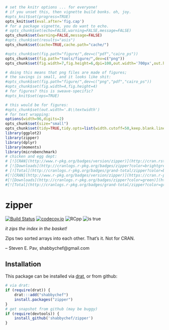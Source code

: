 ```r
# set the knitr options ... for everyone!
# if you unset this, then vignette build bonks. oh, joy.
#opts_knit$set(progress=TRUE)
opts_knit$set(eval.after='fig.cap')
# for a package vignette, you do want to echo.
# opts_chunk$set(echo=FALSE,warning=FALSE,message=FALSE)
opts_chunk$set(warning=FALSE,message=FALSE)
#opts_chunk$set(results="asis")
opts_chunk$set(cache=TRUE,cache.path="cache/")

#opts_chunk$set(fig.path="figure/",dev=c("pdf","cairo_ps"))
opts_chunk$set(fig.path="tools/figure/",dev=c("png"))
opts_chunk$set(fig.width=7,fig.height=6,dpi=100,out.width='700px',out.height='600px')

# doing this means that png files are made of figures;
# the savings is small, and it looks like shit:
#opts_chunk$set(fig.path="figure/",dev=c("png","pdf","cairo_ps"))
#opts_chunk$set(fig.width=4,fig.height=4)
# for figures? this is sweave-specific?
#opts_knit$set(eps=TRUE)

# this would be for figures:
#opts_chunk$set(out.width='.8\\textwidth')
# for text wrapping:
options(width=96,digits=2)
opts_chunk$set(size="small")
opts_chunk$set(tidy=TRUE,tidy.opts=list(width.cutoff=50,keep.blank.line=TRUE))
library(ggplot2)
library(zipper)
library(dplyr)
library(moments)
library(microbenchmark)
# chicken and egg dept:
# [![CRAN](http://www.r-pkg.org/badges/version/zipper)](http://cran.rstudio.com/package=zipper) 
# [![Downloads](http://cranlogs.r-pkg.org/badges/zipper?color=brightgreen)](http://www.r-pkg.org/pkg/zipper)
# [![Total](http://cranlogs.r-pkg.org/badges/grand-total/zipper?color=brightgreen)](http://www.r-pkg.org/pkg/zipper)
#[![CRAN](http://www.r-pkg.org/badges/version/zipper)](https://cran.r-project.org/package=zipper)
#[![Downloads](http://cranlogs.r-pkg.org/badges/zipper?color=green)](http://www.r-pkg.org/pkg/zipper)
#[![Total](http://cranlogs.r-pkg.org/badges/grand-total/zipper?color=green)](http://www.r-pkg.org/pkg/zipper)
```

# zipper

[![Build Status](https://travis-ci.org/shabbychef/zipper.png)](https://travis-ci.org/shabbychef/zipper)
[![codecov.io](http://codecov.io/github/shabbychef/zipper/coverage.svg?branch=master)](http://codecov.io/github/shabbychef/zipper?branch=master)
![RCpp](https://img.shields.io/badge/RCpp-inside-blue.svg)
![is true](https://img.shields.io/badge/who%20%22needs%22CRAN-dd33ff.svg)

  _it zips the index in the basket!_


Zips two sorted arrays into each other. That's it. Not for CRAN.

-- Steven E. Pav, shabbychef@gmail.com

## Installation

This package can be installed 
via [drat](https://github.com/eddelbuettel/drat "drat"), or
from github:

```r
# via drat:
if (require(drat)) {
    drat:::add("shabbychef")
    install.packages("zipper")
}
# get snapshot from github (may be buggy)
if (require(devtools)) {
	install_github('shabbychef/zipper')
}
```

